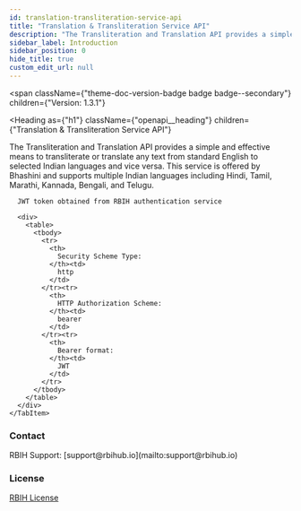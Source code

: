 ```yaml
---
id: translation-transliteration-service-api
title: "Translation & Transliteration Service API"
description: "The Transliteration and Translation API provides a simple and effective means to transliterate or translate any text from standard English to selected Indian languages and vice versa. This service is offered by Bhashini and supports multiple Indian languages including Hindi, Tamil, Marathi, Kannada, Bengali, and Telugu."
sidebar_label: Introduction
sidebar_position: 0
hide_title: true
custom_edit_url: null
---
```



<span
  className={"theme-doc-version-badge badge badge--secondary"}
  children={"Version: 1.3.1"}
>
</span>

<Heading
  as={"h1"}
  className={"openapi__heading"}
  children={"Translation & Transliteration Service API"}
>
</Heading>



The Transliteration and Translation API provides a simple and effective means to transliterate or translate any text from standard English to selected Indian languages and vice versa. This service is offered by Bhashini and supports multiple Indian languages including Hindi, Tamil, Marathi, Kannada, Bengali, and Telugu.

<div
  style={{"marginBottom":"2rem"}}
>
  <Heading
    id={"authentication"}
    as={"h2"}
    className={"openapi-tabs__heading"}
    children={"Authentication"}
  >
  </Heading><SchemaTabs
    className={"openapi-tabs__security-schemes"}
  >
    <TabItem
      label={"HTTP: Bearer Auth"}
      value={"JWTAuth"}
    >
      
      
      JWT token obtained from RBIH authentication service
      
      <div>
        <table>
          <tbody>
            <tr>
              <th>
                Security Scheme Type:
              </th><td>
                http
              </td>
            </tr><tr>
              <th>
                HTTP Authorization Scheme:
              </th><td>
                bearer
              </td>
            </tr><tr>
              <th>
                Bearer format:
              </th><td>
                JWT
              </td>
            </tr>
          </tbody>
        </table>
      </div>
    </TabItem>
  </SchemaTabs>
</div><div
  style={{"display":"flex","flexDirection":"column","marginBottom":"var(--ifm-paragraph-margin-bottom)"}}
>
  <h3
    style={{"marginBottom":"0.25rem"}}
  >
    Contact
  </h3><span>
    RBIH Support: [support@rbihub.io](mailto:support@rbihub.io)
  </span>
</div><div
  style={{"marginBottom":"var(--ifm-paragraph-margin-bottom)"}}
>
  <h3
    style={{"marginBottom":"0.25rem"}}
  >
    License
  </h3><a
    href={"https://rbihub.in/terms-of-use/"}
  >
    RBIH License
  </a>
</div>
      